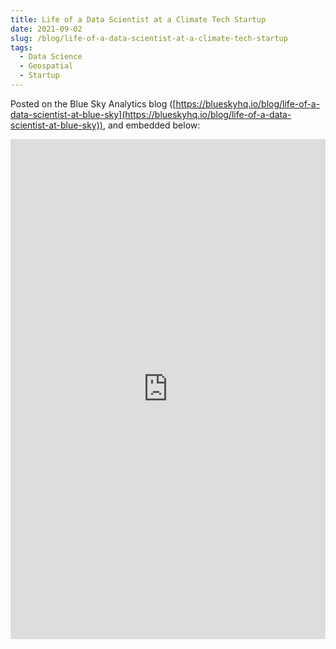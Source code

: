 ```yaml
---
title: Life of a Data Scientist at a Climate Tech Startup
date: 2021-09-02
slug: /blog/life-of-a-data-scientist-at-a-climate-tech-startup
tags:
  - Data Science
  - Geospatial
  - Startup
---
```


Posted on the Blue Sky Analytics blog ([https://blueskyhq.io/blog/life-of-a-data-scientist-at-blue-sky](https://blueskyhq.io/blog/life-of-a-data-scientist-at-blue-sky)), and embedded below:

<iframe
  width="100%"
  height="800"
  frameborder="0"
  allowtransparency="true"
  style={{background: "#FFFFFF"}}
  src="https://blueskyhq.io/blog/life-of-a-data-scientist-at-blue-sky"
></iframe>